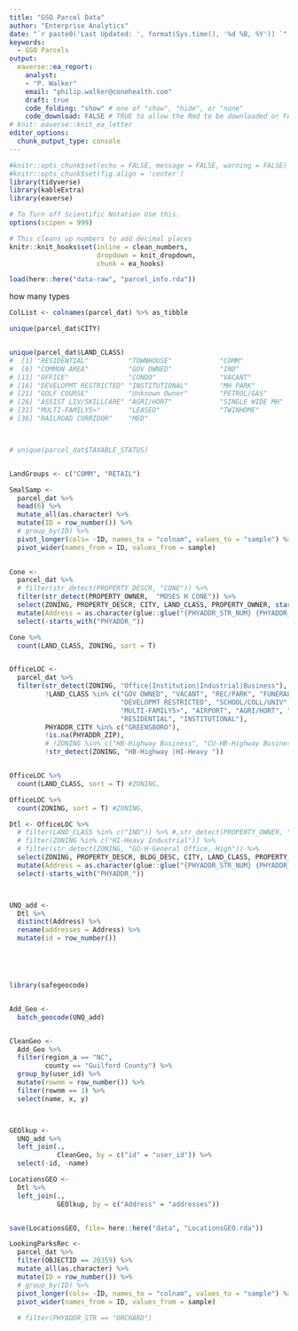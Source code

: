 ---
title: "GSO Parcel Data"
author: "Enterprise Analytics"
date: "`r paste0('Last Updated: ', format(Sys.time(), '%d %B, %Y')) `"
keywords: 
  - GSO Parcels
output: 
  eaverse::ea_report:
    analyst: 
    - "P. Walker"
    email: "philip.walker@conehealth.com"
    draft: true
    code_folding: "show" # one of "show", "hide", or "none"
    code_download: FALSE # TRUE to allow the Rmd to be downloaded or FALSE
# knit: eaverse::knit_ea_letter
editor_options: 
  chunk_output_type: console
---

```{r setup, include=FALSE}
#knitr::opts_chunk$set(echo = FALSE, message = FALSE, warning = FALSE)
#knitr::opts_chunk$set(fig.align = 'center')
library(tidyverse)
library(kableExtra)
library(eaverse)

# To Turn off Scientific Notation Use this.
options(scipen = 999)

# This cleans up numbers to add decimal places
knitr::knit_hooks$set(inline = clean_numbers,
                      dropdown = knit_dropdown,
                      chunk = ea_hooks)
```


```{r}
load(here::here("data-raw", "parcel_info.rda"))
```


how many types

```{r}

ColList <- colnames(parcel_dat) %>% as_tibble

unique(parcel_dat$CITY)


unique(parcel_dat$LAND_CLASS)
#  [1] "RESIDENTIAL"          "TOWNHOUSE"            "COMM"                 "MULTI-FAMILY<4"       "RETAIL"              
#  [6] "COMMON AREA"          "GOV OWNED"            "IND"                  "APART"                NA                    
# [11] "OFFICE"               "CONDO"                "VACANT"               "UTILITY USE"          "QUARR"               
# [16] "DEVELOPMT RESTRICTED" "INSTITUTIONAL"        "MH PARK"              "SCHOOL/COLL/UNIV"     "HOTEL/MOTEL"         
# [21] "GOLF COURSE"          "Unknown Owner"        "PETROL/GAS"           "REC/PARK"             "FUNERAL HM/CEMETERY" 
# [26] "ASSIST LIV/SKILLCARE" "AGRI/HORT"            "SINGLE WIDE MH"       "MFG HOM"              "DRAINAGE LOT"        
# [31] "MULTI-FAMILY5>"       "LEASED"               "TWINHOME"             "AIRPORT"              "NONE"                
# [36] "RAILROAD CORRIDOR"    "MED"  



# unique(parcel_dat$TAXABLE_STATUS)


LandGroups <- c("COMM", "RETAIL")

```


```{r}

SmalSamp <-
  parcel_dat %>% 
  head(6) %>% 
  mutate_all(as.character) %>% 
  mutate(ID = row_number()) %>% 
  # group_by(ID) %>% 
  pivot_longer(cols= -ID, names_to = "colnam", values_to = "sample") %>% 
  pivot_wider(names_from = ID, values_from = sample)
  


```



```{r}
Cone <- 
  parcel_dat %>% 
  # filter(str_detect(PROPERTY_DESCR, "CONE")) %>% 
  filter(str_detect(PROPERTY_OWNER,  "MOSES H CONE")) %>% 
  select(ZONING, PROPERTY_DESCR, CITY, LAND_CLASS, PROPERTY_OWNER, starts_with("PHYADDR_")) %>% 
  mutate(Address = as.character(glue::glue("{PHYADDR_STR_NUM} {PHYADDR_DIR_PFX} {PHYADDR_STR} {PHYADDR_STR_TYPE}, {PHYADDR_CITY}, {PHYADDR_STATE}, {PHYADDR_ZIP}"))) %>% 
  select(-starts_with("PHYADDR_"))

Cone %>% 
  count(LAND_CLASS, ZONING, sort = T)


OfficeLOC <-
  parcel_dat %>% 
  filter(str_detect(ZONING, "Office|Institution|Industrial|Business"), 
         !LAND_CLASS %in% c("GOV OWNED", "VACANT", "REC/PARK", "FUNERAL HM/CEMETERY", "DRAINAGE LOT", "ASSIST LIV/SKILLCARE",
                            "DEVELOPMT RESTRICTED", "SCHOOL/COLL/UNIV", "UTILITY USE", "PETROL/GAS", "QUARR",
                            "MULTI-FAMILY5>", "AIRPORT", "AGRI/HORT", "HOTEL/MOTEL", "MFG HOM", "Unknown Owner",
                            "RESIDENTIAL", "INSTITUTIONAL"),
         PHYADDR_CITY %in% c("GREENSBORO"),
         !is.na(PHYADDR_ZIP),
         # !ZONING %in% c("HB-Highway Business", "CU-HB-Highway Business", "HI-Heavy Industrial"),
         !str_detect(ZONING, "HB-Highway |HI-Heavy "))


OfficeLOC %>%
  count(LAND_CLASS, sort = T) #ZONING,

OfficeLOC %>%
  count(ZONING, sort = T) #ZONING,

Dtl <- OfficeLOC %>% 
  # filter(LAND_CLASS %in% c("IND")) %>% #,str_detect(PROPERTY_OWNER, " LLC")
  # filter(ZONING %in% c("HI-Heavy Industrial")) %>% 
  # filter(str_detect(ZONING, "GO-H-General Office, High")) %>% 
  select(ZONING, PROPERTY_DESCR, BLDG_DESC, CITY, LAND_CLASS, PROPERTY_OWNER, starts_with("PHYADDR_")) %>% 
  mutate(Address = as.character(glue::glue("{PHYADDR_STR_NUM} {PHYADDR_DIR_PFX} {PHYADDR_STR} {PHYADDR_STR_TYPE}, {PHYADDR_CITY}, {PHYADDR_STATE} {PHYADDR_ZIP}"))) %>% 
  select(-starts_with("PHYADDR_"))



UNQ_add <-
  Dtl %>% 
  distinct(Address) %>%
  rename(addresses = Address) %>% 
  mutate(id = row_number())






```


```{r}
library(safegeocode)


Add_Geo <-
  batch_geocode(UNQ_add)


CleanGeo <-
  Add_Geo %>% 
  filter(region_a == "NC",
         county == "Guilford County") %>% 
  group_by(user_id) %>% 
  mutate(rownm = row_number()) %>% 
  filter(rownm == 1) %>% 
  select(name, x, y)



GEOlkup <-
  UNQ_add %>% 
  left_join(.,
            CleanGeo, by = c("id" = "user_id")) %>% 
  select(-id, -name)

LocationsGEO <-
  Dtl %>% 
  left_join(., 
            GEOlkup, by = c("Address" = "addresses"))


save(LocationsGEO, file= here::here("data", "LocationsGEO.rda"))
```




```{r}
LookingParksRec <- 
  parcel_dat %>% 
  filter(OBJECTID == 20359) %>% 
  mutate_all(as.character) %>% 
  mutate(ID = row_number()) %>% 
  # group_by(ID) %>% 
  pivot_longer(cols= -ID, names_to = "colnam", values_to = "sample") %>% 
  pivot_wider(names_from = ID, values_from = sample)
  
  # filter(PHYADDR_STR == "ORCHARD")
```













